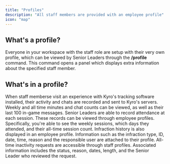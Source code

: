 ```yaml
---
title: "Profiles"
description: "All staff members are provided with an employee profile"
icon: "map"
---
```


## What's a profile?

Everyone in your workspace with the staff role are setup with their very own profile, which can be viewed by Senior Leaders through the **/profile** command. This command opens a panel which displays extra information about the specified staff member.

## What's in a profile?

<AccordionGroup>
  <Accordion title="Tracking" icon="eye">
    When staff memberse visit an experience with Kyro's tracking software installed, their activity and chats are recorded and sent to Kyro's servers. Weekly and all time minutes and chat counts can be viewed, as well as their last 100 in-game messages.
  </Accordion>
  <Accordion title="Sessions" icon="clock">
    Senior Leaders are able to record attendance at each session. These records can be viewed through employee profiles. Specifically, you're able to see the weekly sessions, which days they attended, and their all-time session count.
  </Accordion>
  <Accordion title="Infractions" icon="hammer">
    Infraction history is also displayed in an employee profile. Information such as the infraction type, ID, date, time, reason and the responsible user are attached to their profile. 
  </Accordion>
  <Accordion title="Inactivity" icon="folder">
    All-time inactivity requests are accessible through staff profiles. Associated information includes the status, reason, dates, length, and the Senior Leader who reviewed the request.
  </Accordion>
</AccordionGroup>